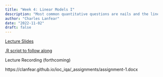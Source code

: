 ```yaml
---
title: "Week 4: Linear Models I"
description: "Most common quantitative questions are nails and the linear model is an excellent hammer"
author: "Charles Lanfear"
date: "2022-11-02"
draft: false
---
```


[Lecture Slides](https://clanfear.github.io/ioc_iqa/_lectures/4_linear-models-i/slides_linear-models-i.html)

[.R script to follow along](https://clanfear.github.io/ioc_iqa/_lectures/4_linear-models-i/slides_linear-models-i.R)

Lecture Recording (forthcoming)

https://clanfear.github.io/ioc_iqa/_assignments/assignment-1.docx